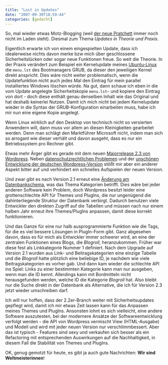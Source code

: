 ```yaml
---
title: "Lost in Updates"
date: "2007-09-30T18:59:44"
categories: [gedacht]
---
```


So, mal wieder etwas Motz-Blogging (weil [der neue Pratchett](/blog/2007/08/28/terry-pratchett-news/) immer noch nicht im Laden steht). Diesmal zum Thema *Updates in Theorie und Praxis*.

Eigentlich erwarte ich von einem eingespielten Update, dass ich idealerweise nichts davon merke bzw mich über geschlossene Sicherheitslücken oder sogar neue Funktionen freue. So weit die Theorie. In der Praxis verändert zum Beispiel ein Kernelupdate meines [Ubuntu-Linux](/blog/2007/06/25/ubuntu-704-oder-die-verwirrende-versionsnummer/) die `menu.lst` des Bootmanagers GRUB, da dieser den jeweiligen Kernel direkt anspricht. Dies wäre nicht weiter problematisch, wenn die Updatefunktion nicht auch jedes Mal den Eintrag für mein parallel installiertes Windows löschen würde. Na gut, dann schaue ich eben in die vom Update angelegte Sicherheitskopie `menu.lst~` und kopiere den Eintrag von dort - doch diese enthält genau denselben Inhalt wie das Original und hat deshalb keinerlei Nutzen. Damit ich mich nicht bei jedem Kernelupdate wieder in die Syntax der GRUB-Konfiguration einarbeiten muss, habe ich mir nun eine eigene Kopie angelegt.

Wenn Linux wirklich auf den Desktop von technisch nicht so versierten Anwendern will, dann muss vor allem an diesen Kleinigkeiten gearbeitet werden. Denn man schlägt den Marktführer Microsoft nicht, indem man sich so arrogant wie dieser verhält und davon ausgeht, dass es nur ein Betriebssystem pro Rechner gibt.

Etwas mehr Ärger gibt es gerade mit dem neuen [Majorrelease 2.3 von Wordpress](http://wordpress.org/development/2007/09/wordpress-23/). Neben [datenschutzrechtlichen Problemen](http://forum.wordpress-deutschland.org/allgemeines/25313-wordpress-2-3-sicherheit-datenschutz.html) und der [unschönen Entwicklung der deutschen Wordpress-Version](http://spam.weltretter.de/2007/09/25/spam-23-von-wordpress-deutschland/) stößt mir aber ein anderer Aspekt bitter auf und verhindert ein schnelles Aufspielen der neuen Version.

Und zwar gibt es nach Version 2.1 erneut eine [Änderung am Datenbankschema](http://boren.nu/archives/2007/08/26/wordpress-23-taxonomy-schema/), was das Thema Kategorien betrifft. Dies wäre bei jeder anderen Software kein Problem, doch Wordpress besitzt leider eine grottenschlechte API für Themes und PlugIns, die nur ungenügend die dahinterliegende Struktur der Datenbank verbirgt. Dadurch benutzen viele Entwickler den direkten Zugriff auf die Tabellen und müssen nach nur einem halben Jahr erneut ihre Themes/PlugIns anpassen, damit diese korrekt funktionieren.

Und das Ganze für eine nur halb ausprogrammierte Funktion wie die Tags, für die es viel bessere Lösungen in PlugIn-Form gibt. Ganz abgesehen davon, dass es für mich als Entwickler immer schwerer wird, an eine der zentralen Funktionen eines Blogs, die *Blogroll*, heranzukommen. Früher war diese fest als Linkkategorie Nummer 1 definiert. Nach dem Upgrade auf Version 2.1 wurden aus Link- und Beitragskategorien eine einzige Tabelle und die *Blogroll* hatte plötzlich eine beliebige ID, je nachdem wie viele Beitragskategorien es vorher gab. Und dann kam wieder die schlechte API ins Spiel: Links zu einer bestimmten Kategorie kann man nur ausgeben, wenn man die ID kennt. Allerdings kann mit Bordmitteln nicht herausgefunden werden, welche ID die Kategorie *Blogroll* hat. Also bleibt nur die Suche direkt in der Datenbank als Alternative, die ich für Version 2.3 jetzt wieder umschreiben darf.

Ich will nur hoffen, dass der 2.2er-Branch weiter mit Sicherheitsupdates gepflegt wird, damit ich mir etwas Zeit lassen kann für das Anpassen meines Themes und PlugIns. Ansonsten lohnt es sich vielleicht, eine andere Software auszutesten, bei der modernere Ansätze der Softwareentwicklung verfolgt werden - die API von Wordpress vermischt View (HTML-Ausgabe) und Modell und wird mit jeder neuen Version nur verschlimmbessert. Aber das ist typisch - Features sind sexy und verkaufen sich besser als ein Refactoring mit entsprechenden Auswirkungen auf die Nachhaltigkeit, in diesem Fall die Stabilität von Themes und PlugIns.

OK, genug gemotzt für heute, es gibt ja auch gute Nachrichten: **Wir sind Weltmeisterinnen**!

